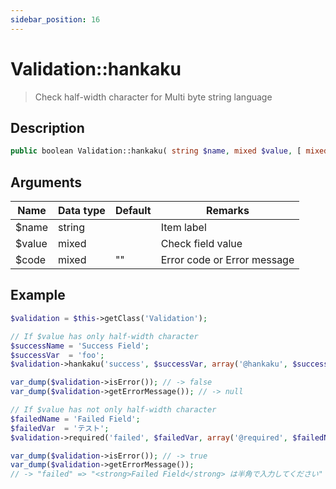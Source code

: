 ```yaml
---
sidebar_position: 16
---
```


# Validation::hankaku

> Check half-width character for Multi byte string language


## Description

```php
public boolean Validation::hankaku( string $name, mixed $value, [ mixed $code = '' ] )
```


## Arguments

| Name   | Data type | Default | Remarks                     |
| ------ | --------- | ------- | --------------------------- |
| $name  | string    |         | Item label                  |
| $value | mixed     |         | Check field value           |
| $code  | mixed     | ""      | Error code or Error message |


## Example

```php title="Controller"
$validation = $this->getClass('Validation');

// If $value has only half-width character
$successName = 'Success Field';
$successVar  = 'foo';
$validation->hankaku('success', $successVar, array('@hankaku', $successName));

var_dump($validation->isError()); // -> false
var_dump($validation->getErrorMessage()); // -> null

// If $value has not only half-width character
$failedName = 'Failed Field';
$failedVar  = 'テスト';
$validation->required('failed', $failedVar, array('@required', $failedName));

var_dump($validation->isError()); // -> true
var_dump($validation->getErrorMessage());
// -> "failed" => "<strong>Failed Field</strong> は半角で入力してください"
```